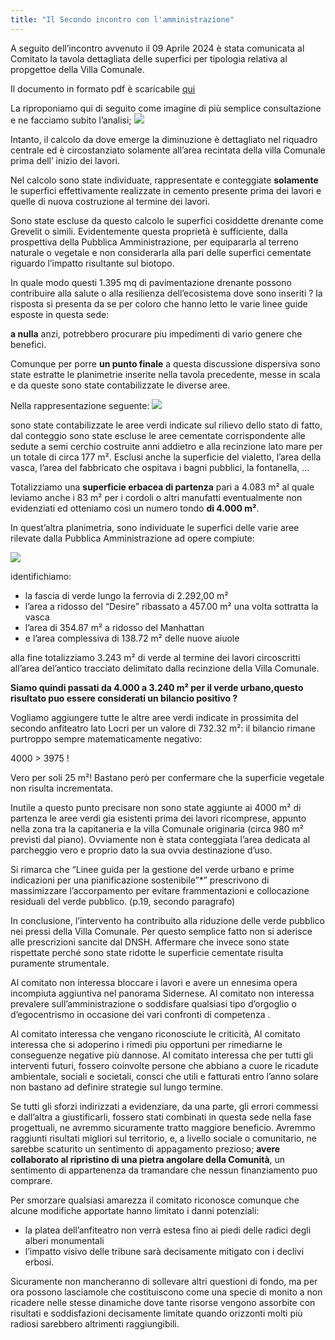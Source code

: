```yaml
---
title: "Il Secondo incontro con l'amministrazione"
---
```

A seguito dell'incontro avvenuto il 09 Aprile 2024 è stata comunicata al Comitato la tavola dettagliata delle superfici per tipologia relativa al propgettoe della Villa Comunale.

Il documento in formato pdf è scaricabile [qui](/assets/pdf/TAV%20PROG%20ESEC%201_.pdf)

La riproponiamo qui di seguito come imagine di più semplice consultazione e ne facciamo subito l'analisi;
![](/assets/img/villa/TAV_01.jpg)

Intanto, il calcolo da dove emerge la diminuzione è dettagliato nel riquadro centrale ed è circostanziato solamente all'area recintata della villa Comunale prima dell' inizio dei lavori.

Nel calcolo sono state individuate, rappresentate e conteggiate **solamente** le superfici effettivamente realizzate in cemento presente prima dei lavori e quelle di nuova costruzione al termine dei lavori. 

Sono state escluse da questo calcolo le superfici cosiddette drenante come Grevelit o simili. Evidentemente questa proprietà è sufficiente, dalla prospettiva della Pubblica Amministrazione, per equipararla al terreno naturale o vegetale e non considerarla alla pari delle superfici cementate riguardo l'impatto risultante sul biotopo.

In quale modo questi 1.395 mq di pavimentazione drenante possono contribuire alla salute o alla resilienza dell'ecosistema dove sono inseriti ? la risposta si presenta da se per coloro che hanno letto le varie linee guide esposte in questa sede: 

**a nulla** anzi, potrebbero procurare piu impedimenti di vario genere che benefici.

Comunque per porre **un punto finale** a questa discussione dispersiva sono state estratte le planimetrie inserite nella tavola precedente, messe in scala e da queste sono state contabilizzate le diverse aree.

Nella rappresentazione seguente:
![](/assets/img/villa/TAV_02.png)

sono state contabilizzate le aree verdi indicate sul rilievo dello stato di fatto, dal conteggio sono state escluse le aree cementate corrispondente alle sedute a semi cerchio costruite anni addietro e alla recinzione lato mare  per un totale di circa 177 m². Esclusi anche la superficie del vialetto, l'area della vasca, l'area del fabbricato che ospitava i bagni pubblici, la fontanella, ... 

Totalizziamo una **superficie erbacea di partenza** pari a 4.083 m² al quale leviamo anche i 83 m² per i cordoli o altri manufatti eventualmente non evidenziati ed otteniamo così un numero tondo **di 4.000 m²**.

In quest'altra planimetria, sono individuate le superfici delle varie aree rilevate dalla Pubblica Amministrazione ad opere compiute:

![](/assets/img/villa/TAV_03.png)

identifichiamo:

- la fascia di verde lungo la ferrovia di 2.292,00 m²
- l'area a ridosso del "Desire" ribassato a 457.00 m² una volta sottratta la vasca
- l'area di 354.87 m² a ridosso del Manhattan
- e l'area complessiva di 138.72 m² delle nuove aiuole

alla fine totalizziamo 3.243 m² di verde al termine dei lavori circoscritti all'area del'antico tracciato delimitato dalla recinzione della Villa Comunale.

**Siamo quindi passati da 4.000 a 3.240 m² per il verde urbano,questo risultato puo essere considerati un bilancio positivo ?**

Vogliamo aggiungere tutte le altre aree verdi indicate in prossimita del secondo anfiteatro lato Locri per un valore di 732.32 m²:
il bilancio rimane purtroppo sempre matematicamente negativo:

4000 > 3975 !

Vero per soli 25 m²! Bastano però per confermare che la superficie vegetale non risulta incrementata.

Inutile a questo punto precisare non sono state aggiunte ai 4000 m² di partenza le aree verdi gia esistenti prima dei lavori ricomprese, appunto nella zona tra la capitaneria e la villa Comunale originaria (circa 980 m² previsti dal piano). Ovviamente non è stata conteggiata l'area dedicata al parcheggio vero e proprio dato la sua ovvia destinazione d'uso.

Si rimarca che "Linee guida per la gestione del verde urbano e prime indicazioni per una pianificazione sostenibile"*" prescrivono di massimizzare l'accorpamento per evitare frammentazioni e collocazione residuali del verde pubblico. (p.19, secondo paragrafo)

In conclusione, l'intervento ha contribuito alla riduzione delle verde pubblico nei pressi della Villa Comunale. Per questo semplice fatto non si aderisce alle prescrizioni sancite dal DNSH. Affermare che invece sono state rispettate perché sono state ridotte le superficie cementate risulta puramente strumentale.

Al comitato non interessa bloccare i lavori e avere un ennesima opera incompiuta aggiuntiva nel panorama Sidernese. 
Al comitato non interessa prevalere sull'amministrazione o soddisfare qualsiasi tipo d'orgoglio o d'egocentrismo in occasione dei vari confronti di competenza .

Al comitato interessa che vengano riconosciute le criticità,
Al comitato interessa che si adoperino i rimedi piu opportuni per rimediarne le conseguenze negative più dannose.
Al comitato interessa che per tutti gli interventi futuri, fossero coinvolte persone che abbiano a cuore le ricadute ambientale, sociali e societali, consci che utili e fatturati entro l'anno solare non bastano ad definire strategie sul lungo termine.

Se tutti gli sforzi indirizzati a evidenziare, da una parte, gli errori commessi e dall'altra a giustificarli, fossero stati combinati in questa sede nella fase progettuali, ne avremmo sicuramente tratto maggiore beneficio. Avremmo raggiunti risultati migliori sul territorio, e, a livello sociale o comunitario, ne sarebbe scaturito un sentimento di appagamento prezioso; **avere collaborato al ripristino di una pietra angolare della Comunità**, un sentimento di appartenenza da tramandare che nessun finanziamento puo comprare.

Per smorzare qualsiasi amarezza il comitato riconosce comunque che alcune modifiche apportate hanno limitato i danni potenziali:

- la platea dell'anfiteatro non verrà estesa fino ai piedi delle radici degli alberi monumentali
- l'impatto visivo delle tribune sarà decisamente mitigato con i declivi erbosi.

Sicuramente non mancheranno di sollevare altri questioni di fondo, ma per ora possono lasciamole che costituiscono come una specie di monito a non ricadere nelle stesse dinamiche dove tante risorse vengono assorbite con risultati e soddisfazioni decisamente limitate quando orizzonti molti più radiosi sarebbero altrimenti raggiungibili. 